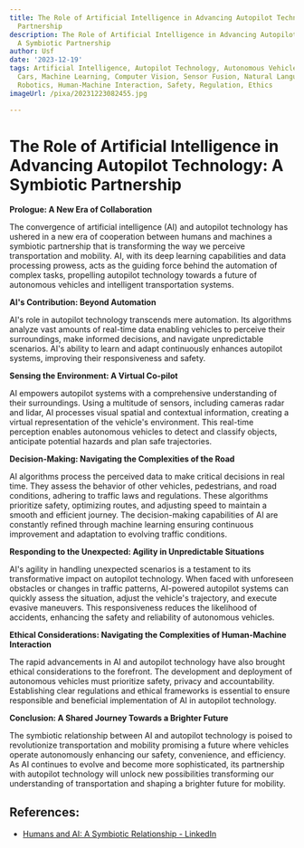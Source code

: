 ```yaml
---
title: The Role of Artificial Intelligence in Advancing Autopilot Technology A Symbiotic
  Partnership
description: The Role of Artificial Intelligence in Advancing Autopilot Technology
  A Symbiotic Partnership
author: Usf
date: '2023-12-19'
tags: Artificial Intelligence, Autopilot Technology, Autonomous Vehicles, Self-Driving
  Cars, Machine Learning, Computer Vision, Sensor Fusion, Natural Language Processing,
  Robotics, Human-Machine Interaction, Safety, Regulation, Ethics
imageUrl: /pixa/20231223082455.jpg

---
```

# The Role of  Artificial Intelligence  in Advancing Autopilot Technology: A Symbiotic Partnership

**Prologue: A New Era  of Collaboration**

The convergence of artificial intelligence (AI)  and  autopilot technology has ushered in a new era of cooperation between humans and machines a symbiotic  partnership that  is transforming  the way we perceive  transportation and mobility. AI, with its deep learning capabilities and data processing prowess, acts as  the guiding force behind the automation of complex tasks, propelling autopilot technology towards a future of autonomous vehicles and intelligent transportation systems.

**AI's Contribution:  Beyond Automation**

AI's role in autopilot technology transcends mere automation. Its algorithms analyze vast amounts of real-time data enabling vehicles to perceive their surroundings, make informed decisions, and navigate unpredictable scenarios. AI's ability to learn  and adapt continuously enhances autopilot systems,  improving their responsiveness and safety.

**Sensing the Environment:  A Virtual Co-pilot**

AI empowers  autopilot systems with a comprehensive understanding of their  surroundings. Using a  multitude of sensors, including  cameras radar and lidar, AI processes visual spatial and contextual information, creating a virtual representation of the vehicle's environment.  This real-time perception enables autonomous vehicles to detect and classify objects, anticipate potential hazards and plan safe trajectories.

**Decision-Making: Navigating the Complexities of the Road**

AI algorithms process the perceived data to make critical decisions in real time. They assess the behavior of other vehicles, pedestrians, and road  conditions, adhering to traffic laws and regulations. These algorithms prioritize safety, optimizing routes, and adjusting speed to maintain a smooth  and efficient journey. The decision-making capabilities of AI are constantly refined through machine learning ensuring  continuous improvement and adaptation to evolving traffic conditions.

**Responding to the Unexpected: Agility in Unpredictable Situations**

AI's agility in handling unexpected scenarios is a testament to its transformative impact on  autopilot technology.  When faced with unforeseen obstacles or changes in traffic  patterns, AI-powered autopilot systems can quickly assess the situation, adjust the vehicle's trajectory, and execute evasive maneuvers. This responsiveness reduces the likelihood of accidents, enhancing the safety and reliability of autonomous vehicles.

**Ethical Considerations:  Navigating the Complexities of Human-Machine Interaction**

The rapid  advancements in AI and autopilot technology have also brought ethical considerations to the forefront. The development and deployment of  autonomous vehicles must  prioritize safety, privacy and accountability. Establishing clear regulations  and ethical frameworks is essential to ensure responsible and  beneficial implementation of AI  in  autopilot technology.

**Conclusion: A Shared Journey Towards a Brighter Future**

The  symbiotic  relationship between AI and  autopilot technology  is poised to revolutionize transportation and mobility promising a future where vehicles  operate  autonomously  enhancing  our safety, convenience, and efficiency. As AI continues to evolve and become more  sophisticated, its partnership with autopilot technology will unlock new possibilities  transforming our understanding of transportation and  shaping a brighter future for mobility.

## References:
- [Humans and AI: A Symbiotic Relationship - LinkedIn](https://www.linkedin.com/pulse/humans-ai-symbiotic-relationship-kangan-jain)
